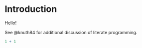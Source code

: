 # Introduction

Hello!

See @knuth84 for additional discussion of literate programming.

```r
1 + 1
```
